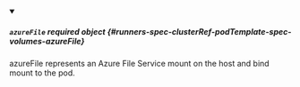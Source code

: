 


<details className="config-field" data-expandable="true" open>
<summary>

##### `azureFile` <span className="config-field-required" data-required="false">required</span> <span className="config-field-type">object</span> <span className="config-field-default"></span> <span className="config-field-enum"></span> {#runners-spec-clusterRef-podTemplate-spec-volumes-azureFile}

azureFile represents an Azure File Service mount on the host and bind mount to the pod.

</summary>

<PartialAzureFilereference />


</details>
